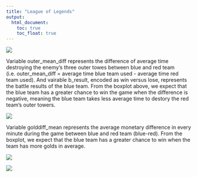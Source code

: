 ```yaml
---
title: "League of Legends"
output: 
  html_document:
    toc: true
    toc_float: true
---
```


![](outer_mean_diff.png)

Variable outer_mean_diff represents the difference of average time destroying the enemy's three outer towes between blue and red team (i.e. outer_mean_diff = average time blue team used - average time red team used). And vairable b_result, encoded as win versus lose, represents the battle results of the blue team. From the boxplot above, we expect that the blue team has a greater chance to win the game when the difference is negative, meaning the blue team takes less average time to destory the red team's outer towers.


![](gold_diff.png)

Variable golddiff_mean represents the average monetary difference in every minute during the game between blue and red team (blue-red). From the boxplot, we expect that the blue team has a greater chance to win when the team has more golds in average.

![](kills_diff.png)

![](monster_diff.png)

